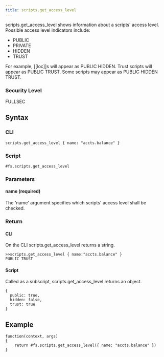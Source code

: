 ```yaml
---
title: scripts.get_access_level
---
```


scripts.get_access_level shows information about a scripts' access level. Possible access level indicators include:

- PUBLIC
- PRIVATE
- HIDDEN
- TRUST

For example, [[loc]]s will appear as PUBLIC HIDDEN. Trust scripts will appear as PUBLIC TRUST. Some scripts may appear as PUBLIC HIDDEN TRUST.

### Security Level

FULLSEC

## Syntax

### CLI

```
scripts.get_access_level { name: "accts.balance" }
```

### Script

```
#fs.scripts.get_access_level
```

### Parameters

#### name (required)

The 'name' argument specifies which scripts' access level shall be checked.

### Return

#### CLI

On the CLI scripts.get_access_level returns a string.

```
>>scripts.get_access_level { name:"accts.balance" }
PUBLIC TRUST
```

#### Script

Called as a subscript, scripts.get_access_level returns an object.

```
{
  public: true,
  hidden: false,
  trust: true
}
```

## Example

```
function(context, args)
{
	return #fs.scripts.get_access_level({ name: "accts.balance" })
}
```
